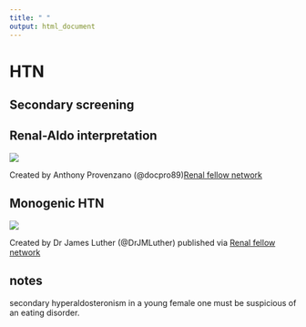 ```yaml
---
title: " "
output: html_document
---
```


# HTN

## Secondary screening

## Renal-Aldo interpretation

![](images/HTN_inherited_docpro89.png)

Created by Anthony Provenzano (@docpro89)[Renal fellow network](https://www.renalfellow.org/2018/11/19/raas-is-your-friend-pocket-guide-to-heritable-blood-pressure/)


## Monogenic HTN 

![](images/HTN_inherited_docpro89.png)


Created by Dr James Luther (@DrJMLuther) published via [Renal fellow network](https://www.renalfellow.org/2018/11/19/raas-is-your-friend-pocket-guide-to-heritable-blood-pressure/)


## notes

 secondary hyperaldosteronism in a young female one must be suspicious of an eating disorder.
 

